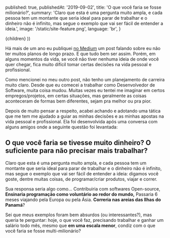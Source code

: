 
  published: true,
  publishedAt: '2019-09-02',
  title: 'O que você faria se fosse milionário?',
  summary: 'Claro que esta é uma pergunta muito ampla, e cada pessoa tem um montante que seria ideal para parar de trabalhar e o dinheiro não é infinito, mas segue o exemplo que vai ser fácil de entender a ideia.',
  image: '/static/site-feature.png',
  language: 'br',
}

  <BlogPost language={meta.language} path={router.pathname} meta={meta}>
    {children}
  </BlogPost>
))

Há mais de um ano eu publiquei [no Medium](https://medium.com/@alisonmonteir1/quais-os-seus-objetivos-f782428316fa) um post falando sobre eu não ter muitos planos de longo prazo. E que tudo bem ser assim. Porém, em alguns momentos da vida, se você não tiver nenhuma ideia de onde você quer chegar, fica muito difícil tomar certas decisões na vida pessoal e profissional.

Como mencionei no meu outro post, não tenho um planejamento de carreira muito claro. Desde que eu comecei a trabalhar como Desenvolvedor de Software, muita coisa mudou. Muitas vezes eu tentei me imaginar em certos empregos/projetos, em certas situações, mas geralmente as coisas aconteceram de formas bem diferentes, sejam pra melhor ou pra pior.

Depois de muito pensar a respeito, acabei achando e adotando uma tática que me tem me ajudado a guiar as minhas decisões e as minhas apostas na vida pessoal e profissional. Ela foi desenvolvida após uma conversa com alguns amigos onde a seguinte questão foi levantada:

## O que você faria se tivesse muito dinheiro? O suficiente para não precisar mais trabalhar?

Claro que esta é uma pergunta muito ampla, e cada pessoa tem um montante que seria ideal para parar de trabalhar e o dinheiro não é infinito, mas segue o exemplo que vai ser fácil de entender a ideia: digamos você goste, dentre muitas coisas, de programar/criar produtos, viajar e correr. 

Sua responsa seria algo como... Contribuiria com softwares Open-source, **Ensinaria programação como voluntário ao redor do mundo,** Passaria 6 meses viajando pela Europa ou pela Ásia. **Correria nas areias das Ilhas do Panamá**?

Sei que meus exemplos foram bem absurdos (ou interessantes?), mas queria te perguntar: hoje, o que você faz, precisando trabalhar e ganhar um salário todo mês, mesmo que **em uma escala menor**, condiz com o que você faria se fosse multi-milionário?
